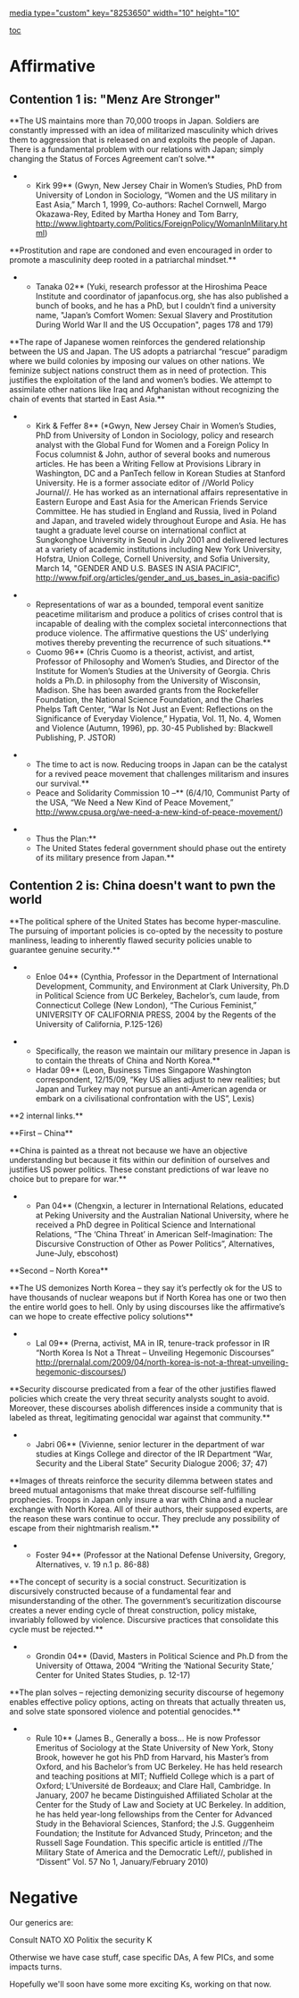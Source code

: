 [[media type="custom" key="8253650" width="10" height="10"]]

[[toc]]


=Affirmative= 

==Contention 1 is: "Menz Are Stronger"== 

<span style="line-height: normal; margin-bottom: 0in;">**The US maintains more than 70,000 troops in Japan. Soldiers are constantly impressed with an idea of militarized masculinity which drives them to aggression that is released on and exploits the people of Japan. There is a fundamental problem with our relations with Japan; simply changing the Status of Forces Agreement can’t solve.**</span>
**Kirk 99** (Gwyn, New Jersey Chair in Women’s Studies, PhD from University of London in Sociology, “Women and the US military in East Asia,” March 1, 1999, Co-authors: Rachel Cornwell, Margo Okazawa-Rey, Edited by Martha Honey and Tom Barry, http://www.lightparty.com/Politics/ForeignPolicy/WomanInMilitary.html)

<span style="line-height: normal; margin-bottom: 0in;">**Prostitution and rape are condoned and even encouraged in order to promote a masculinity deep rooted in a patriarchal mindset.**</span>
**Tanaka 02** (Yuki, research professor at the Hiroshima Peace Institute and coordinator of japanfocus.org, she has also published a bunch of books, and he has a PhD, but I couldn’t find a university name, "Japan’s Comfort Women: Sexual Slavery and Prostitution During World War II and the US Occupation", pages 178 and 179)

<span style="line-height: normal; margin-bottom: 0in;">**The rape of Japanese women reinforces the gendered relationship between the US and Japan. The US adopts a patriarchal “rescue” paradigm where we build colonies by imposing our values on other nations. We feminize subject nations construct them as in need of protection. This justifies the exploitation of the land and women’s bodies. We attempt to assimilate other nations like Iraq and Afghanistan without recognizing the chain of events that started in East Asia.**</span>
**Kirk & Feffer 8** (*Gwyn, New Jersey Chair in Women’s Studies, PhD from University of London in Sociology, policy and research analyst with the Global Fund for Women and a Foreign Policy In Focus columnist & John, author of several books and numerous articles. He has been a Writing Fellow at Provisions Library in Washington, DC and a PanTech fellow in Korean Studies at Stanford University. He is a former associate editor of //World Policy Journal//. He has worked as an international affairs representative in Eastern Europe and East Asia for the American Friends Service Committee. He has studied in England and Russia, lived in Poland and Japan, and traveled widely throughout Europe and Asia. He has taught a graduate level course on international conflict at Sungkonghoe University in Seoul in July 2001 and delivered lectures at a variety of academic institutions including New York University, Hofstra, Union College, Cornell University, and Sofia University, March 14, "GENDER AND U.S. BASES IN ASIA PACIFIC", http://www.fpif.org/articles/gender_and_us_bases_in_asia-pacific)

**Representations of war as a bounded, temporal event sanitize peacetime militarism and produce a politics of crises control that is incapable of dealing with the complex societal interconnections that produce violence. The affirmative questions the US’ underlying motives thereby preventing the recurrence of such situations.**
**Cuomo 96** (Chris Cuomo is a theorist, activist, and artist, Professor of Philosophy and Women’s Studies, and Director of the Institute for Women’s Studies at the University of Georgia. Chris holds a Ph.D. in philosophy from the University of Wisconsin, Madison. She has been awarded grants from the Rockefeller Foundation, the National Science Foundation, and the Charles Phelps Taft Center, “War Is Not Just an Event: Reflections on the Significance of Everyday Violence,” Hypatia, Vol. 11, No. 4, Women and Violence (Autumn, 1996), pp. 30-45 Published by: Blackwell Publishing, P. JSTOR)

**The time to act is now. Reducing troops in Japan can be the catalyst for a revived peace movement that challenges militarism and insures our survival.**
**Peace and Solidarity Commission 10 –** (6/4/10, Communist Party of the USA, “We Need a New Kind of Peace Movement,” <span style="color: windowtext; text-decoration: none; text-underline: none;">[[http://www.cpusa.org/we-need-a-new-kind-of-peace-movement/]]</span>)


**Thus the Plan:**
**The United States federal government should phase out the entirety of its military presence from Japan.**


==Contention 2 is: China doesn't want to pwn the world== 


<span style="line-height: normal; margin-bottom: 0in;">**The political sphere of the United States has become hyper-masculine. The pursuing of important policies is co-opted by the necessity to posture manliness, leading to inherently flawed security policies unable to guarantee genuine security.**</span>
**Enloe 04** (Cynthia, Professor in the Department of International Development, Community, and Environment at Clark University, Ph.D in Political Science from UC Berkeley, Bachelor’s, cum laude, from Connecticut College (New London), “The Curious Feminist,” UNIVERSITY OF CALIFORNIA PRESS, 2004 by the Regents of the University of California, P.125-126)

**Specifically, the reason we maintain our military presence in Japan is to contain the threats of China and North Korea.**
**Hadar 09** (Leon, Business Times Singapore Washington correspondent, 12/15/09, “Key US allies adjust to new realities; but Japan and Turkey may not pursue an anti-American agenda or embark on a civilisational confrontation with the US”, Lexis)


<span style="line-height: normal;">**2 internal links.**</span>

<span style="line-height: normal; margin-bottom: 0in;">**First – China**</span>

<span style="line-height: normal; margin-bottom: 0in;">**China is painted as a threat not because we have an objective understanding but because it fits within our definition of ourselves and justifies US power politics. These constant predictions of war leave no choice but to prepare for war.**</span>
**Pan 04** (Chengxin, a lecturer in International Relations, educated at Peking University and the Australian National University, where he received a PhD degree in Political Science and International Relations, “The ‘China Threat’ in American Self-Imagination: The Discursive Construction of Other as Power Politics”, Alternatives, June-July, ebscohost)

<span style="line-height: normal; margin-bottom: 0in;">**Second – North Korea** </span>

<span style="line-height: normal; margin-bottom: 0in;">**The US demonizes North Korea – they say it’s perfectly ok for the US to have thousands of nuclear weapons but if North Korea has one or two then the entire world goes to hell. Only by using discourses like the affirmative’s can we hope to create effective policy solutions**</span>
**Lal 09** (Prerna, activist, MA in IR, tenure-track professor in IR “North Korea Is Not a Threat – Unveiling Hegemonic Discourses” http://prernalal.com/2009/04/north-korea-is-not-a-threat-unveiling-hegemonic-discourses/)

<span style="line-height: normal; margin-bottom: 0in;">**Security discourse predicated from a fear of the other justifies flawed policies which create the very threat security analysts sought to avoid. Moreover, these discourses abolish differences inside a community that is labeled as threat, legitimating genocidal war against that community.**</span>
**Jabri 06** (Vivienne, senior lecturer in the department of war studies at Kings College and director of the IR Department “War, Security and the Liberal State” Security Dialogue 2006; 37; 47)

<span style="line-height: normal; margin-bottom: 0in;">**Images of threats reinforce the security dilemma between states and breed mutual antagonisms that make threat discourse self-fulfilling prophecies. Troops in Japan only insure a war with China and a nuclear exchange with North Korea. All of their authors, their supposed experts, are the reason these wars continue to occur. They preclude any possibility of escape from their nightmarish realism.**</span>
**Foster 94** (Professor at the National Defense University, Gregory, Alternatives, v. 19 n.1 p. 86-88)

<span style="line-height: normal; margin-bottom: 0in;">**The concept of security is a social construct. Securitization is discursively constructed because of a fundamental fear and misunderstanding of the other. The government’s securitization discourse creates a never ending cycle of threat construction, policy mistake, invariably followed by violence. Discursive practices that consolidate this cycle must be rejected.**</span>
**Grondin 04** (David, Masters in Political Science and Ph.D from the University of Ottawa, 2004 “Writing the ‘National Security State,’ Center for United States Studies, p. 12-17)

<span style="line-height: normal; margin-bottom: 0in;">**The plan solves – rejecting demonizing security discourse of hegemony enables effective policy options, acting on threats that actually threaten us, and solve state sponsored violence and potential genocides.** </span>
**Rule 10** (James B., Generally a boss… He is now Professor Emeritus of Sociology at the State University of New York, Stony Brook, however he got his PhD from Harvard, his Master’s from Oxford, and his Bachelor’s from UC Berkeley. He has held research and teaching positions at MIT; Nuffield College which is a part of Oxford; L’Université de Bordeaux; and Clare Hall, Cambridge. In January, 2007 he became Distinguished Affiliated Scholar at the Center for the Study of Law and Society at UC Berkeley. In addition, he has held year-long fellowships from the Center for Advanced Study in the Behavioral Sciences, Stanford; the J.S. Guggenheim Foundation; the Institute for Advanced Study, Princeton; and the Russell Sage Foundation. This specific article is entitled //The Military State of America and the Democratic Left//, published in “Dissent” Vol. 57 No 1, January/February 2010)


=Negative= 

Our generics are:

Consult NATO
XO
Politix
the security K

Otherwise we have case stuff, case specific DAs, A few PICs, and some impacts turns.

Hopefully we'll soon have some more exciting Ks, working on that now.